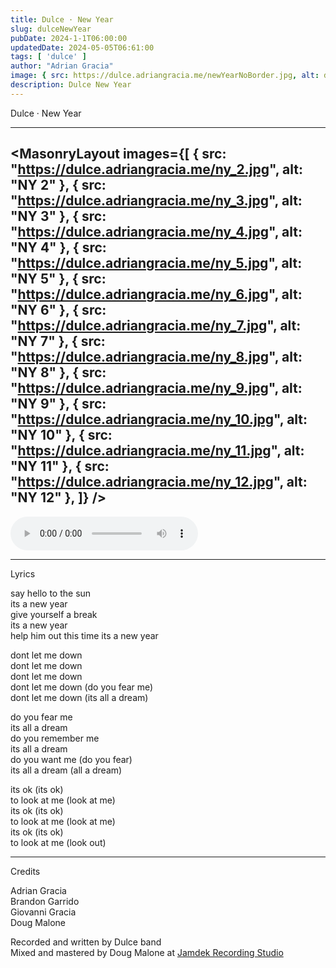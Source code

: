 ```yaml
---
title: Dulce · New Year
slug: dulceNewYear
pubDate: 2024-1-1T06:00:00
updatedDate: 2024-05-05T06:61:00
tags: [ 'dulce' ]
author: "Adrian Gracia"
image: { src: https://dulce.adriangracia.me/newYearNoBorder.jpg, alt: dulce_1, positionx: 20%, positiony: 50% }
description: Dulce New Year
---
```


Dulce · New Year

---

<MasonryLayout images={[
    { src: "https://dulce.adriangracia.me/ny_2.jpg", alt: "NY 2" },
    { src: "https://dulce.adriangracia.me/ny_3.jpg", alt: "NY 3" },
    { src: "https://dulce.adriangracia.me/ny_4.jpg", alt: "NY 4" },
    { src: "https://dulce.adriangracia.me/ny_5.jpg", alt: "NY 5" },
    { src: "https://dulce.adriangracia.me/ny_6.jpg", alt: "NY 6" },
    { src: "https://dulce.adriangracia.me/ny_7.jpg", alt: "NY 7" },
    { src: "https://dulce.adriangracia.me/ny_8.jpg", alt: "NY 8" },
    { src: "https://dulce.adriangracia.me/ny_9.jpg", alt: "NY 9" },
    { src: "https://dulce.adriangracia.me/ny_10.jpg", alt: "NY 10" },
    { src: "https://dulce.adriangracia.me/ny_11.jpg", alt: "NY 11" }, 
    { src: "https://dulce.adriangracia.me/ny_12.jpg", alt: "NY 12" }, 
]} />
---

<audio controls>
  <source src="https://dulce.adriangracia.me/NEW%20YEAR%20MASTER.wav" type="audio/wav"/>
Your browser does not support the audio element.
</audio>

---

Lyrics 


say hello to the sun <br/>
its a new year <br/>
give yourself a break <br/>
its a new year <br/>
help him out this time 
its a new year 

dont let me down <br/>
dont let me down <br/>
dont let me down <br/>
dont let me down (do you fear me) <br/>
dont let me down (its all a dream) <br/>

do you fear me <br/>
its all a dream <br/>
do you remember me <br/>
its all a dream <br/>
do you want me (do you fear) <br/>
its all a dream (all a dream) <br/>

its ok (its ok) <br/>
to look at me (look at me) <br/>
its ok (its ok) <br/>
to look at me (look at me) <br/>
its ok (its ok) <br/>
to look at me (look out) <br/>

---
Credits

Adrian Gracia  <br/>
Brandon Garrido  <br/>
Giovanni Gracia  <br/>
Doug Malone  <br/>

Recorded and written by Dulce band  <br/>
Mixed and mastered by Doug Malone at <a href="https://www.instagram.com/jamdek_recording">Jamdek Recording Studio</a>
